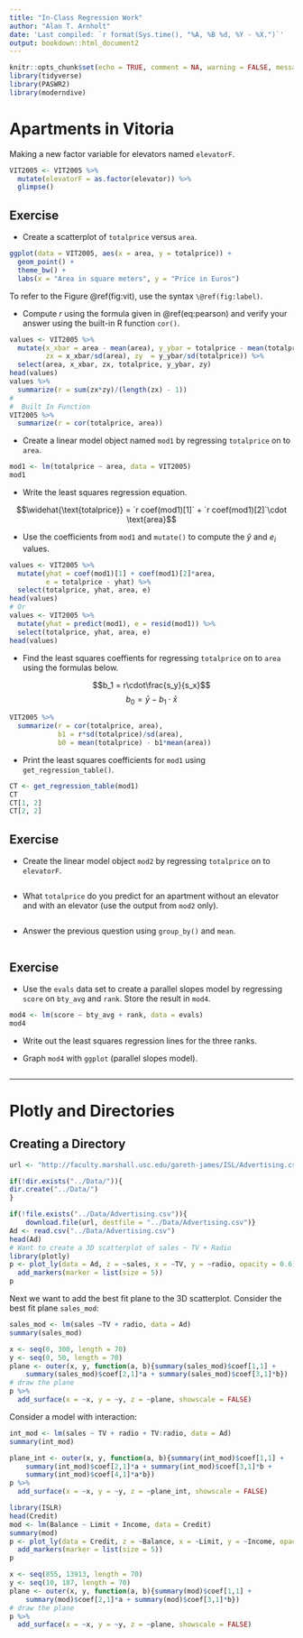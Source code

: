 ```yaml
---
title: "In-Class Regression Work"
author: "Alan T. Arnholt"
date: 'Last compiled: `r format(Sys.time(), "%A, %B %d, %Y - %X.")`'
output: bookdown::html_document2
---
```


```r
knitr::opts_chunk$set(echo = TRUE, comment = NA, warning = FALSE, message = FALSE)
library(tidyverse)
library(PASWR2)
library(moderndive)
```

# Apartments in Vitoria

Making a new factor variable for elevators named `elevatorF`.

```r
VIT2005 <- VIT2005 %>% 
  mutate(elevatorF = as.factor(elevator)) %>% 
  glimpse()
```

## Exercise

* Create a scatterplot of `totalprice` versus `area`.

```r
ggplot(data = VIT2005, aes(x = area, y = totalprice)) +
  geom_point() + 
  theme_bw() +
  labs(x = "Area in square meters", y = "Price in Euros")
```

To refer to the Figure \@ref(fig:vit), use the syntax `\@ref(fig:label)`.

* Compute $r$ using the formula given in \@ref(eq:pearson) and verify your answer using the built-in R function `cor()`.

\begin{equation}
r = \frac{1}{n-1}\sum_{i=1}^{n}\left(\frac{x_i - \bar{x}}{s_x}\right)\cdot\left(\frac{y_i - \bar{y}}{s_y}\right)
(\#eq:pearson)
\end{equation}

```r
values <- VIT2005 %>% 
  mutate(x_xbar = area - mean(area), y_ybar = totalprice - mean(totalprice),
         zx = x_xbar/sd(area), zy  = y_ybar/sd(totalprice)) %>% 
  select(area, x_xbar, zx, totalprice, y_ybar, zy)
head(values)
values %>% 
  summarize(r = sum(zx*zy)/(length(zx) - 1))
#
#  Built In Function
VIT2005 %>% 
  summarize(r = cor(totalprice, area))
```


* Create a linear model object named `mod1` by regressing 
`totalprice` on to `area`.

```r
mod1 <- lm(totalprice ~ area, data = VIT2005)
mod1
```

* Write the least squares regression equation.

$$\widehat{\text{totalprice}}  = `r coef(mod1)[1]` + `r coef(mod1)[2]`\cdot \text{area}$$

* Use the coefficients from `mod1` and `mutate()` to compute the $\hat{y}$ and $e_i$ values.

```r
values <- VIT2005 %>%
  mutate(yhat = coef(mod1)[1] + coef(mod1)[2]*area,
         e = totalprice - yhat) %>% 
  select(totalprice, yhat, area, e)
head(values)
# Or
values <- VIT2005 %>% 
  mutate(yhat = predict(mod1), e = resid(mod1)) %>% 
  select(totalprice, yhat, area, e)
head(values)

```
* Find the least squares coeffients for regressing `totalprice` on to `area` using the formulas below.  

$$b_1 = r\cdot\frac{s_y}{s_x}$$
$$b_0 = \bar{y} - b_1\cdot\bar{x}$$


```r
VIT2005 %>% 
  summarize(r = cor(totalprice, area), 
            b1 = r*sd(totalprice)/sd(area), 
            b0 = mean(totalprice) - b1*mean(area))
```

* Print the least squares coefficients for `mod1` using `get_regression_table()`.

```r
CT <- get_regression_table(mod1)
CT
CT[1, 2]
CT[2, 2]
```

## Exercise

* Create the linear model object `mod2` by 
regressing `totalprice` on to `elevatorF`.

```r

```


* What `totalprice` do you predict for an apartment without an elevator and with an elevator (use the output from `mod2` only).

```r

```


* Answer the previous question using `group_by()` and `mean`.

```r

```


## Exercise

* Use the `evals` data set to create a parallel slopes model by regressing `score` on `bty_avg` and `rank`.  Store the result in `mod4`.

```r
mod4 <- lm(score ~ bty_avg + rank, data = evals)
mod4
```

* Write out the least squares regression lines for the three ranks.



* Graph `mod4` with `ggplot` (parallel slopes model).

```r

```

________________

# Plotly and Directories

## Creating a Directory

```r
url <- "http://faculty.marshall.usc.edu/gareth-james/ISL/Advertising.csv"

if(!dir.exists("../Data/")){
dir.create("../Data/")
}

if(!file.exists("../Data/Advertising.csv")){
    download.file(url, destfile = "../Data/Advertising.csv")}
Ad <- read.csv("../Data/Advertising.csv")
head(Ad)
# Want to create a 3D scatterplot of sales ~ TV + Radio
library(plotly)
p <- plot_ly(data = Ad, z = ~sales, x = ~TV, y = ~radio, opacity = 0.6) %>%
  add_markers(marker = list(size = 5)) 
p
```

Next we want to add the best fit plane to the 3D scatterplot.  Consider the best fit plane `sales_mod`:

```r
sales_mod <- lm(sales ~TV + radio, data = Ad)
summary(sales_mod)
```

```r
x <- seq(0, 300, length = 70)
y <- seq(0, 50, length = 70)
plane <- outer(x, y, function(a, b){summary(sales_mod)$coef[1,1] + 
    summary(sales_mod)$coef[2,1]*a + summary(sales_mod)$coef[3,1]*b})
# draw the plane
p %>%
  add_surface(x = ~x, y = ~y, z = ~plane, showscale = FALSE)
```

Consider a model with interaction:

```r
int_mod <- lm(sales ~ TV + radio + TV:radio, data = Ad)
summary(int_mod)
```

```r
plane_int <- outer(x, y, function(a, b){summary(int_mod)$coef[1,1] + 
    summary(int_mod)$coef[2,1]*a + summary(int_mod)$coef[3,1]*b +
    summary(int_mod)$coef[4,1]*a*b})
p %>% 
  add_surface(x = ~x, y = ~y, z = ~plane_int, showscale = FALSE)
```

```r
library(ISLR)
head(Credit)
mod <- lm(Balance ~ Limit + Income, data = Credit)
summary(mod)
p <- plot_ly(data = Credit, z = ~Balance, x = ~Limit, y = ~Income, opacity = 0.6) %>%
  add_markers(marker = list(size = 5)) 
p
```

```r
x <- seq(855, 13913, length = 70)
y <- seq(10, 187, length = 70)
plane <- outer(x, y, function(a, b){summary(mod)$coef[1,1] + 
    summary(mod)$coef[2,1]*a + summary(mod)$coef[3,1]*b})
# draw the plane
p %>%
  add_surface(x = ~x, y = ~y, z = ~plane, showscale = FALSE)
```

